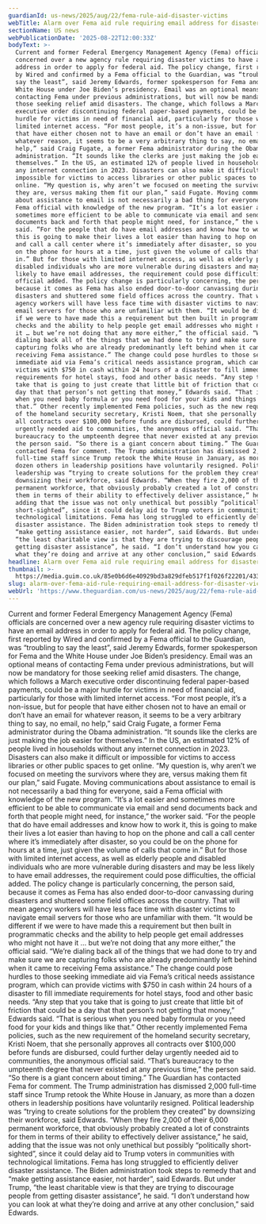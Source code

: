 ```yaml
---
guardianId: us-news/2025/aug/22/fema-rule-aid-disaster-victims
webTitle: Alarm over Fema aid rule requiring email address for disaster victims
sectionName: US news
webPublicationDate: '2025-08-22T12:00:33Z'
bodyText: >-
  Current and former Federal Emergency Management Agency (Fema) officials are
  concerned over a new agency rule requiring disaster victims to have an email
  address in order to apply for federal aid. The policy change, first reported
  by Wired and confirmed by a Fema official to the Guardian, was “troubling to
  say the least”, said Jeremy Edwards, former spokesperson for Fema and the
  White House under Joe Biden’s presidency. Email was an optional means of
  contacting Fema under previous administrations, but will now be mandatory for
  those seeking relief amid disasters. The change, which follows a March
  executive order discontinuing federal paper-based payments, could be a major
  hurdle for victims in need of financial aid, particularly for those with
  limited internet access. “For most people, it’s a non-issue, but for people
  that have either chosen not to have an email or don’t have an email for
  whatever reason, it seems to be a very arbitrary thing to say, no email, no
  help,” said Craig Fugate, a former Fema administrator during the Obama
  administration. “It sounds like the clerks are just making the job easier for
  themselves.” In the US, an estimated 12% of people lived in households without
  any internet connection in 2023. Disasters can also make it difficult or
  impossible for victims to access libraries or other public spaces to get
  online. “My question is, why aren’t we focused on meeting the survivors where
  they are, versus making them fit our plan,” said Fugate. Moving communications
  about assistance to email is not necessarily a bad thing for everyone, said a
  Fema official with knowledge of the new program. “It’s a lot easier and
  sometimes more efficient to be able to communicate via email and send
  documents back and forth that people might need, for instance,” the worker
  said. “For the people that do have email addresses and know how to work it,
  this is going to make their lives a lot easier than having to hop on the phone
  and call a call center where it’s immediately after disaster, so you could be
  on the phone for hours at a time, just given the volume of calls that come
  in.” But for those with limited internet access, as well as elderly people and
  disabled individuals who are more vulnerable during disasters and may be less
  likely to have email addresses, the requirement could pose difficulties, the
  official added. The policy change is particularly concerning, the person said,
  because it comes as Fema has also ended door-to-door canvassing during
  disasters and shuttered some field offices across the country. That will mean
  agency workers will have less face time with disaster victims to navigate
  email servers for those who are unfamiliar with them. “It would be different
  if we were to have made this a requirement but then built in programmatic
  checks and the ability to help people get email addresses who might not have
  it … but we’re not doing that any more either,” the official said. “We’re
  dialing back all of the things that we had done to try and make sure we are
  capturing folks who are already predominantly left behind when it came to
  receiving Fema assistance.” The change could pose hurdles to those seeking
  immediate aid via Fema’s critical needs assistance program, which can provide
  victims with $750 in cash within 24 hours of a disaster to fill immediate
  requirements for hotel stays, food and other basic needs. “Any step that you
  take that is going to just create that little bit of friction that could be a
  day that that person’s not getting that money,” Edwards said. “That is serious
  when you need baby formula or you need food for your kids and things like
  that.” Other recently implemented Fema policies, such as the new requirement
  of the homeland security secretary, Kristi Noem, that she personally approves
  all contracts over $100,000 before funds are disbursed, could further delay
  urgently needed aid to communities, the anonymous official said. “That’s
  bureaucracy to the umpteenth degree that never existed at any previous time,”
  the person said. “So there is a giant concern about timing.” The Guardian has
  contacted Fema for comment. The Trump administration has dismissed 2,000
  full-time staff since Trump retook the White House in January, as more than a
  dozen others in leadership positions have voluntarily resigned. Political
  leadership was “trying to create solutions for the problem they created” by
  downsizing their workforce, said Edwards. “When they fire 2,000 of their 6,000
  permanent workforce, that obviously probably created a lot of constraints for
  them in terms of their ability to effectively deliver assistance,” he said,
  adding that the issue was not only unethical but possibly “politically
  short-sighted”, since it could delay aid to Trump voters in communities with
  technological limitations. Fema has long struggled to efficiently deliver
  disaster assistance. The Biden administration took steps to remedy that and
  “make getting assistance easier, not harder”, said Edwards. But under Trump,
  “the least charitable view is that they are trying to discourage people from
  getting disaster assistance”, he said. “I don’t understand how you can look at
  what they’re doing and arrive at any other conclusion,” said Edwards.
headline: Alarm over Fema aid rule requiring email address for disaster victims
thumbnail: >-
  https://media.guim.co.uk/85e0b6d6e40929bd3a829dfeb517f1f026f22201/433_0_4311_3451/500.jpg
slug: alarm-over-fema-aid-rule-requiring-email-address-for-disaster-victims
webUrl: 'https://www.theguardian.com/us-news/2025/aug/22/fema-rule-aid-disaster-victims'
---
```

Current and former Federal Emergency Management Agency (Fema) officials are concerned over a new agency rule requiring disaster victims to have an email address in order to apply for federal aid. The policy change, first reported by Wired and confirmed by a Fema official to the Guardian, was “troubling to say the least”, said Jeremy Edwards, former spokesperson for Fema and the White House under Joe Biden’s presidency. Email was an optional means of contacting Fema under previous administrations, but will now be mandatory for those seeking relief amid disasters. The change, which follows a March executive order discontinuing federal paper-based payments, could be a major hurdle for victims in need of financial aid, particularly for those with limited internet access. “For most people, it’s a non-issue, but for people that have either chosen not to have an email or don’t have an email for whatever reason, it seems to be a very arbitrary thing to say, no email, no help,” said Craig Fugate, a former Fema administrator during the Obama administration. “It sounds like the clerks are just making the job easier for themselves.” In the US, an estimated 12% of people lived in households without any internet connection in 2023. Disasters can also make it difficult or impossible for victims to access libraries or other public spaces to get online. “My question is, why aren’t we focused on meeting the survivors where they are, versus making them fit our plan,” said Fugate. Moving communications about assistance to email is not necessarily a bad thing for everyone, said a Fema official with knowledge of the new program. “It’s a lot easier and sometimes more efficient to be able to communicate via email and send documents back and forth that people might need, for instance,” the worker said. “For the people that do have email addresses and know how to work it, this is going to make their lives a lot easier than having to hop on the phone and call a call center where it’s immediately after disaster, so you could be on the phone for hours at a time, just given the volume of calls that come in.” But for those with limited internet access, as well as elderly people and disabled individuals who are more vulnerable during disasters and may be less likely to have email addresses, the requirement could pose difficulties, the official added. The policy change is particularly concerning, the person said, because it comes as Fema has also ended door-to-door canvassing during disasters and shuttered some field offices across the country. That will mean agency workers will have less face time with disaster victims to navigate email servers for those who are unfamiliar with them. “It would be different if we were to have made this a requirement but then built in programmatic checks and the ability to help people get email addresses who might not have it … but we’re not doing that any more either,” the official said. “We’re dialing back all of the things that we had done to try and make sure we are capturing folks who are already predominantly left behind when it came to receiving Fema assistance.” The change could pose hurdles to those seeking immediate aid via Fema’s critical needs assistance program, which can provide victims with $750 in cash within 24 hours of a disaster to fill immediate requirements for hotel stays, food and other basic needs. “Any step that you take that is going to just create that little bit of friction that could be a day that that person’s not getting that money,” Edwards said. “That is serious when you need baby formula or you need food for your kids and things like that.” Other recently implemented Fema policies, such as the new requirement of the homeland security secretary, Kristi Noem, that she personally approves all contracts over $100,000 before funds are disbursed, could further delay urgently needed aid to communities, the anonymous official said. “That’s bureaucracy to the umpteenth degree that never existed at any previous time,” the person said. “So there is a giant concern about timing.” The Guardian has contacted Fema for comment. The Trump administration has dismissed 2,000 full-time staff since Trump retook the White House in January, as more than a dozen others in leadership positions have voluntarily resigned. Political leadership was “trying to create solutions for the problem they created” by downsizing their workforce, said Edwards. “When they fire 2,000 of their 6,000 permanent workforce, that obviously probably created a lot of constraints for them in terms of their ability to effectively deliver assistance,” he said, adding that the issue was not only unethical but possibly “politically short-sighted”, since it could delay aid to Trump voters in communities with technological limitations. Fema has long struggled to efficiently deliver disaster assistance. The Biden administration took steps to remedy that and “make getting assistance easier, not harder”, said Edwards. But under Trump, “the least charitable view is that they are trying to discourage people from getting disaster assistance”, he said. “I don’t understand how you can look at what they’re doing and arrive at any other conclusion,” said Edwards.
